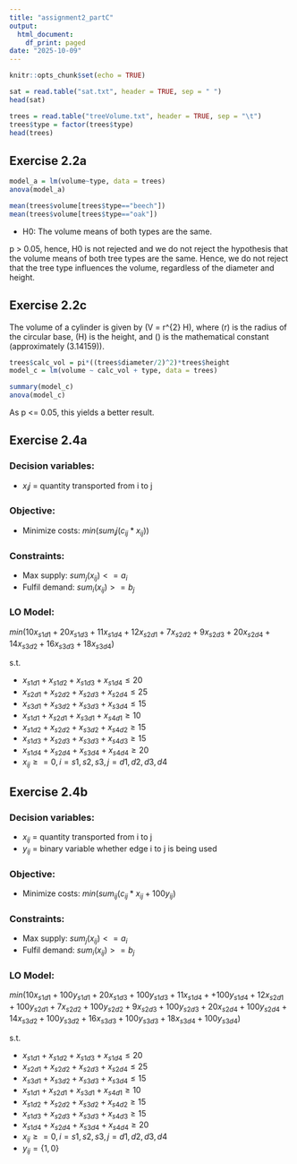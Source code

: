 ```yaml
---
title: "assignment2_partC"
output:
  html_document:
    df_print: paged
date: "2025-10-09"
---
```


```r
knitr::opts_chunk$set(echo = TRUE)
```

```r
sat = read.table("sat.txt", header = TRUE, sep = " ")
head(sat)

trees = read.table("treeVolume.txt", header = TRUE, sep = "\t")
trees$type = factor(trees$type)
head(trees)
```

## Exercise 2.2a

```r
model_a = lm(volume~type, data = trees)
anova(model_a) 

mean(trees$volume[trees$type=="beech"])
mean(trees$volume[trees$type=="oak"])
```

-   H0: The volume means of both types are the same.

p \> 0.05, hence, H0 is not rejected and we do not reject the hypothesis that the volume means of both tree types are the same. Hence, we do not reject that the tree type influences the volume, regardless of the diameter and height.

## Exercise 2.2c

The volume of a cylinder is given by \(V = \pi r^{2} H\), where \(r\) is the radius of the circular base, \(H\) is the height, and \(\pi\) is the mathematical constant (approximately \(3.14159\)).

```r
trees$calc_vol = pi*((trees$diameter/2)^2)*trees$height
model_c = lm(volume ~ calc_vol + type, data = trees)

summary(model_c)
anova(model_c)
```

As p <= 0.05, this yields a better result.

## Exercise 2.4a

### Decision variables:

- $x_ij$ = quantity transported from i to j

### Objective:

- Minimize costs: $min(sum_ij(c_{ij}*x_{ij}))$

### Constraints:

- Max supply: $sum_j(x_{ij}) <= a_i$
- Fulfil demand: $sum_i(x_{ij}) >= b_j$

### LO Model:

$min(10x_{s1d1} + 20x_{s1d3} + 11x_{s1d4} + 12x_{s2d1} + 7x_{s2d2} + 9x_{s2d3} + 20x_{s2d4} + 14x_{s3d2} + 16x_{s3d3} + 18x_{s3d4})$

s.t.

- $x_{s1d1} + x_{s1d2} + x_{s1d3} + x_{s1d4} \leq 20$
- $x_{s2d1} + x_{s2d2} + x_{s2d3} + x_{s2d4} \leq 25$
- $x_{s3d1} + x_{s3d2} + x_{s3d3} + x_{s3d4} \leq 15$
- $x_{s1d1} + x_{s2d1} + x_{s3d1} + x_{s4d1} \geq 10$
- $x_{s1d2} + x_{s2d2} + x_{s3d2} + x_{s4d2} \geq 15$
- $x_{s1d3} + x_{s2d3} + x_{s3d3} + x_{s4d3} \geq 15$
- $x_{s1d4} + x_{s2d4} + x_{s3d4} + x_{s4d4} \geq 20$
- $x_{ij} \geq= 0, i = s1,s2,s3, j = d1,d2,d3,d4$

## Exercise 2.4b

### Decision variables:

- $x_{ij}$ = quantity transported from i to j
- $y_{ij}$ = binary variable whether edge i to j is being used

### Objective:

- Minimize costs: $min(sum_{ij}(c_{ij}*x_{ij}+100y_{ij})$


### Constraints:

- Max supply: $sum_j(x_{ij}) <= a_i$
- Fulfil demand: $sum_i(x_{ij}) >= b_j$

### LO Model:

$min(10x_{s1d1} + 100y_{s1d1} + 20x_{s1d3} + 100y_{s1d3} + 11x_{s1d4} + + 100y_{s1d4} + 12x_{s2d1} + 100y_{s2d1} + 7x_{s2d2} + 100y_{s2d2} + 9x_{s2d3} + 100y_{s2d3} + 20x_{s2d4} + 100y_{s2d4} + 14x_{s3d2} + 100y_{s3d2} + 16x_{s3d3} + 100y_{s3d3} + 18x_{s3d4} + 100y_{s3d4})$

s.t.

- $x_{s1d1} + x_{s1d2} + x_{s1d3} + x_{s1d4} \leq 20$
- $x_{s2d1} + x_{s2d2} + x_{s2d3} + x_{s2d4} \leq 25$
- $x_{s3d1} + x_{s3d2} + x_{s3d3} + x_{s3d4} \leq 15$
- $x_{s1d1} + x_{s2d1} + x_{s3d1} + x_{s4d1} \geq 10$
- $x_{s1d2} + x_{s2d2} + x_{s3d2} + x_{s4d2} \geq 15$
- $x_{s1d3} + x_{s2d3} + x_{s3d3} + x_{s4d3} \geq 15$
- $x_{s1d4} + x_{s2d4} + x_{s3d4} + x_{s4d4} \geq 20$
- $x_{ij} \geq= 0, i = s1,s2,s3, j = d1,d2,d3,d4$
- $y_{ij} = \{1,0\}$